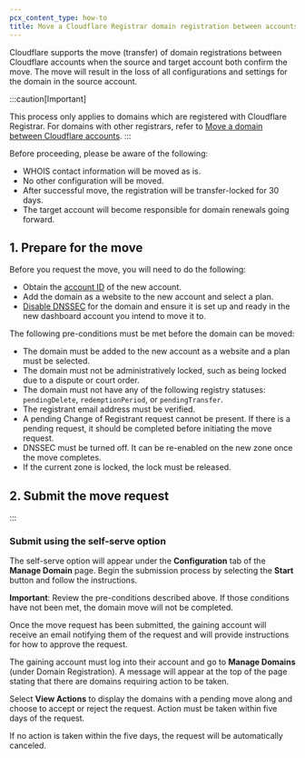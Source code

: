 ```yaml
---
pcx_content_type: how-to
title: Move a Cloudflare Registrar domain registration between accounts
---
```


Cloudflare supports the move (transfer) of domain registrations between Cloudflare accounts when the source and target account both confirm the move. The move will result in the loss of all configurations and settings for the domain in the source account.

:::caution[Important]

This process only applies to domains which are registered with Cloudflare Registrar. For domains with other registrars, refer to [Move a domain between Cloudflare accounts](/fundamentals/setup/manage-domains/move-domain/).
:::

Before proceeding, please be aware of the following:

* WHOIS contact information will be moved as is.
* No other configuration will be moved.
* After successful move, the registration will be transfer-locked for 30 days.
* The target account will become responsible for domain renewals going forward.

## 1. Prepare for the move

Before you request the move, you will need to do the following:

* Obtain the [account ID](/fundamentals/setup/find-account-and-zone-ids) of the new account.
* Add the domain as a website to the new account and select a plan.
* [Disable DNSSEC](/dns/dnssec/#disable-dnssec) for the domain and ensure it is set up and ready in the new dashboard account you intend to move it to.

The following pre-conditions must be met before the domain can be moved:

* The domain must be added to the new account as a website and a plan must be selected.
* The domain must not be administratively locked, such as being locked due to a dispute or court order.
* The domain must not have any of the following registry statuses: `pendingDelete`, `redemptionPeriod`, or `pendingTransfer`.
* The registrant email address must be verified.
* A pending Change of Registrant request cannot be present. If there is a pending request, it should be completed before initiating the move request.
* DNSSEC must be turned off. It can be re-enabled on the new zone once the move completes.
* If the current zone is locked, the lock must be released.

## 2. Submit the move request

:::

### Submit using the self-serve option 

The self-serve option will appear under the **Configuration** tab of the **Manage Domain** page. Begin the submission process by selecting the **Start** button and follow the instructions.

**Important**: Review the pre-conditions described above. If those conditions have not been met, the domain move will not be completed.

Once the move request has been submitted, the gaining account will receive an email notifying them of the request and will provide instructions for how to approve the request.

The gaining account must log into their account and go to **Manage Domains** (under Domain Registration). A message will appear at the top of the page stating that there are domains requiring action to be taken.

Select **View Actions** to display the domains with a pending move along and choose to accept or reject the request. Action must be taken within five days of the request.

If no action is taken within the five days, the request will be automatically canceled.
